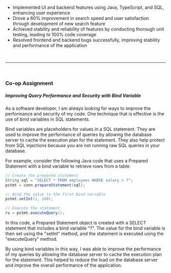 - Implemented UI and backend features using Java, TypeScript, and SQL, enhancing user experience
- Drove a 60% improvement in search speed and user satisfaction through development of new search feature
- Achieved stability and reliability of features by conducting thorough unit testing, leading to 100% code coverage
- Resolved frontend and backend bugs successfully, improving stability and performance of the application

<br />
<hr />
<br />

### Co-op Assignment

##### Improving Query Performance and Security with Bind Variable

As a software developer, I am always looking for ways to improve the performance and security of my code. One technique that is effective is the use of bind variables in SQL statements.

Bind variables are placeholders for values in a SQL statement. They are used to improve the performance of queries by allowing the database server to cache the execution plan for the statement. They also help protect from SQL injections because you are not running raw SQL queries in your database.

For example, consider the following Java code that uses a Prepared Statement with a bind variable to retrieve rows from a table:

```Java
// Create the prepared statement
String sql = "SELECT * FROM employees WHERE salary > ?";
pstmt = conn.prepareStatement(sql);

// Bind the value to the first bind variable
pstmt.setInt(1, 100);

// Execute the statement
rs = pstmt.executeQuery();

```

In this code, a Prepared Statement object is created with a SELECT statement that includes a bind variable "?". The value for the bind variable is then set using the "setInt" method, and the statement is executed using the "executeQuery" method.

By using bind variables in this way, I was able to improve the performance of my queries by allowing the database server to cache the execution plan for the statement. This helped to reduce the load on the database server and improve the overall performance of the application.
